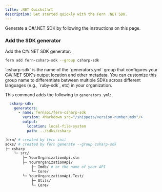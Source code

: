 ```yaml
---
title: .NET Quickstart
description: Get started quickly with the Fern .NET SDK.
---
```


Generate a C#/.NET SDK by following the instructions on this page. 

<Markdown src="/products/sdks/snippets/setup-fern-folder-callout.mdx"/>

<Steps>

<Markdown src="/products/sdks/snippets/pass-fern-check.mdx"/>

### Add the SDK generator

Add the C#/.NET SDK generator:

```bash
fern add fern-csharp-sdk --group csharp-sdk
```

<Note>
  `csharp-sdk` is the name of the `generators.yml` group that configures your C#/.NET
  SDK's output location and other metadata. You can customize this group name to
  differentiate between multiple SDKs across different languages (e.g.,
  `ruby-sdk`, etc) in your organization.
</Note>

This command adds the following to `generators.yml`:

```yaml
  csharp-sdk:
    generators:
      - name: fernapi/fern-csharp-sdk
        version: <Markdown src="/snippets/version-number.mdx"/>
        output:
          location: local-file-system
          path: ../sdks/csharp
```

<Markdown src="/products/sdks/snippets/generate-sdk.mdx"/>

```bash
fern/ # created by fern init
sdks/ # created by fern generate --group csharp-sdk
├─ csharp
    └─ src/
        ├─ YourOrganizationApi.sln
        ├─ YourOrganizationApi/
            ├─ Imdb/ # or the name of your API
            └─ Core/
        └─ YourOrganizationApi.Test/
            ├─ Utils/
            └─ Core/
```
</Steps>
